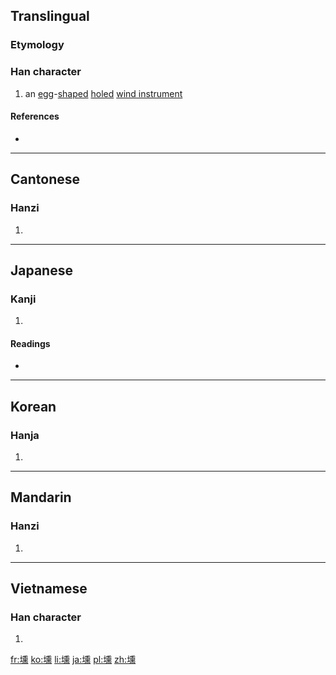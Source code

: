 ==Translingual==

===Etymology===
{{rfe|lang=mul}}

===Han character===
{{Han char|rn=32|rad=土|as=14|sn=17|four=4213<sub>1</sub>|canj=土竹土火 (GHGF)|ids=⿰[[土]][[熏]]}}

# an [[egg]]-[[shape]]d [[hole]]d [[wind instrument]]

====References====
* {{Han ref|kx=0240.340|dkj=05546|dj=0480.230|hdz=10496.150|uh=58CE|ud=22734|bh=C0A5|bd=49317}}

----

==Cantonese==

===Hanzi===
{{yue-hanzi|jyut=|y=hyun1}}

# {{defn|lang=yue|sort=土14}}

----

==Japanese==

===Kanji===
{{ja-kanji|grade=|rs=土14}}

# {{defn|lang=ja|sort=土14}}

====Readings====
* {{ja-readings|on=[[けん]] (ken), [[くわん]] (kuwan), [[くん]] (kun)|kun=[[はち]] (hachi), [[わん]] (wan)}}

----

==Korean==

===Hanja===
{{ko-hanja|hangeul=훈|rv=hun|mr=hun}}

# {{defn|lang=ko|sort=土14}}

----

==Mandarin==

===Hanzi===
{{cmn-hanzi|pin=[[xūn]] ([[xun1]])|wg=hsün<sup>1</sup>}}

# {{defn|lang=cmn|sort=土14}}

----

==Vietnamese==

===Han character===
{{vi-hantu|[[huân]]|rs=土14}}

# {{defn|lang=vi|sort=土14}}

[[fr:壎]]
[[ko:壎]]
[[li:壎]]
[[ja:壎]]
[[pl:壎]]
[[zh:壎]]